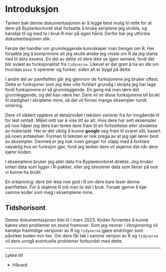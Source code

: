 # Introduksjon

Tanken bak denne dokumentasjonen er å legge best mulig til rette for at dere på Byplankontoret skal fortsette å bruke skriptene jeg utvikla, og kanskje til og med ta i bruk R mer på egen hånd. Derfor har jeg utforma dokumentasjonen slik: 

Første del handler om grunnleggende kunnskaper man trenger om R. Her forsøkte jeg å komprimere alt jeg skulle ønske jeg visste om R da jeg starta ned til dets essens. En del av dette vil dere ikke se igjen seinere, fordi det blir avløst av funksjonalitet fra `tidyverse`. Likevel er det greit å ha en ide om hvordan `base R` opererer og funker, siden alt er bygd på dette. 

I andre del av pamfletten går jeg gjennom de funksjonene jeg bruker oftest. Dette er funksjoner som jeg ikke ville forklart grundig i skripta jeg har laga fordi funksjonene er så grunnleggende. En gang må man lære det grunnleggende, og det kan være her. Dere vil se disse funksjonene bli brukt til stadighet i skriptene mine, så det vil finnes mange eksempler rundt omkring.

Dere vil sikkert oppleve at detaljnivået i teksten varierer fra for inngående til for løst omtalt. Målet mitt var å vise litt av alt. Hvis dere har sett eksempler på noe håper jeg dere kan tenke dere fram til en fortsettelse eller utvidelse av materialet. Her er det viktig å kunne **google** seg fram til svaret sitt, basert på noen antakelser. Formen til teksten er nok prega av at jeg sjøl lærer best av eksempler. Dermed er jeg nok noen ganger for slapp med å forklare nøyaktig hva en funksjon gjør, fordi jeg tenker dere vil skjønne det når dere kjører koden. 

I eksemplene bruker jeg aldri data fra Byplankontoret direkte. Jeg bruker enten data som ligger i R-pakker, eller jeg simulerer data som likner på noe vi kunne ha brukt. 

En erkjenning: dere blir ikke noe god i R om dere bare leser denne pamfletten. For å skjønne R må man ta det i bruk. Forsøk gjerne å kjør samme koder som meg i eksemplene mine. 

## Tidshorisont

Denne dokumentasjonen blei til i mars 2023. Koden forventes å kunne kjøres uten problemer en stund framover. Som jeg nevner i *Versjonering* vil kanskje framtidige versjoner av R og `tidyverse` gjøre endringer som påvirker koden min her. Om dere får tak i samme versjon av R og `tidyverse` vil dere unngå eventuelle problemer forbundet med dette. 

<!-- LENKE -->

---

Lykke til!

- Håvard
